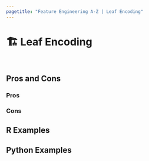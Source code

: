 ```yaml
---
pagetitle: "Feature Engineering A-Z | Leaf Encoding"
---
```


# 🏗️ Leaf Encoding {#sec-categorical-leaf}

::: {style="visibility: hidden; height: 0px;"}
## Leaf Encoding
:::

## Pros and Cons

### Pros

### Cons

## R Examples

## Python Examples
